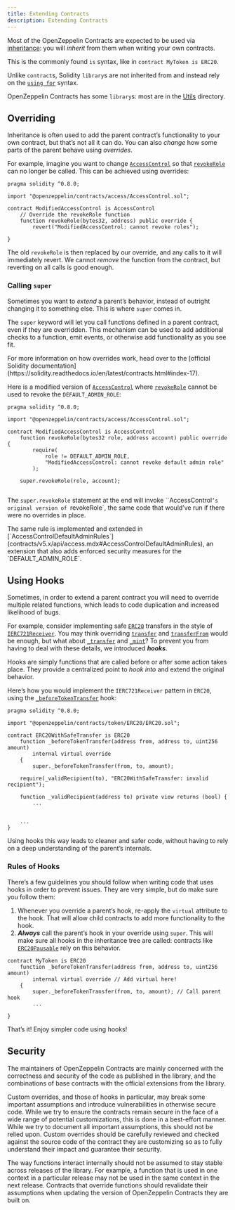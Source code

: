```yaml
---
title: Extending Contracts
description: Extending Contracts
---
```


Most of the OpenZeppelin Contracts are expected to be used via [inheritance](https://solidity.readthedocs.io/en/latest/contracts.html#inheritance): you will _inherit_ from them when writing your own contracts.

This is the commonly found `is` syntax, like in `contract MyToken is ERC20`.



Unlike ``contract``s, Solidity ``library``s are not inherited from and instead rely on the [`using for`](https://solidity.readthedocs.io/en/latest/contracts.html#using-for) syntax.

OpenZeppelin Contracts has some ``library``s: most are in the [Utils](contracts/v5.x/api/utils.mdx) directory.


## Overriding

Inheritance is often used to add the parent contract’s functionality to your own contract, but that’s not all it can do. You can also _change_ how some parts of the parent behave using _overrides_.

For example, imagine you want to change [`AccessControl`](contracts/v5.x/api/access.mdx#AccessControl) so that [`revokeRole`](contracts/v5.x/api/access.mdx#AccessControl-revokeRole-bytes32-address-) can no longer be called. This can be achieved using overrides:

```solidity
pragma solidity ^0.8.0;

import "@openzeppelin/contracts/access/AccessControl.sol";

contract ModifiedAccessControl is AccessControl 
    // Override the revokeRole function
    function revokeRole(bytes32, address) public override {
        revert("ModifiedAccessControl: cannot revoke roles");
    
}
```

The old `revokeRole` is then replaced by our override, and any calls to it will immediately revert. We cannot _remove_ the function from the contract, but reverting on all calls is good enough.

### Calling `super`

Sometimes you want to _extend_ a parent’s behavior, instead of outright changing it to something else. This is where `super` comes in.

The `super` keyword will let you call functions defined in a parent contract, even if they are overridden. This mechanism can be used to add additional checks to a function, emit events, or otherwise add functionality as you see fit.

<Callout>
For more information on how overrides work, head over to the [official Solidity documentation](https://solidity.readthedocs.io/en/latest/contracts.html#index-17).
</Callout>

Here is a modified version of [`AccessControl`](contracts/v5.x/api/access.mdx#AccessControl) where [`revokeRole`](contracts/v5.x/api/access.mdx#AccessControl-revokeRole-bytes32-address-) cannot be used to revoke the `DEFAULT_ADMIN_ROLE`:

```solidity
pragma solidity ^0.8.0;

import "@openzeppelin/contracts/access/AccessControl.sol";

contract ModifiedAccessControl is AccessControl 
    function revokeRole(bytes32 role, address account) public override {
        require(
            role != DEFAULT_ADMIN_ROLE,
            "ModifiedAccessControl: cannot revoke default admin role"
        );

    super.revokeRole(role, account);


```

The `super.revokeRole` statement at the end will invoke ``AccessControl`’s original version of `revokeRole`, the same code that would’ve run if there were no overrides in place.

<Callout>
The same rule is implemented and extended in [`AccessControlDefaultAdminRules`](contracts/v5.x/api/access.mdx#AccessControlDefaultAdminRules), an extension that also adds enforced security measures for the `DEFAULT_ADMIN_ROLE`.
</Callout>

## Using Hooks

Sometimes, in order to extend a parent contract you will need to override multiple related functions, which leads to code duplication and increased likelihood of bugs.

For example, consider implementing safe [`ERC20`](contracts/v5.x/api/token/ERC20.mdx#ERC20) transfers in the style of [`IERC721Receiver`](contracts/v5.x/api/token/ERC721.mdx#IERC721Receiver). You may think overriding [`transfer`](contracts/v5.x/api/token/ERC20.mdx#ERC20-transfer-address-uint256-) and [`transferFrom`](contracts/v5.x/api/token/ERC20.mdx#ERC20-transferFrom-address-address-uint256-) would be enough, but what about  [`_transfer`](contracts/v5.x/api/token/ERC20.mdx#ERC20-_transfer-address-address-uint256-) and [`_mint`](contracts/v5.x/api/token/ERC20.mdx#ERC20-_mint-address-uint256-)? To prevent you from having to deal with these details, we introduced ***hooks***.

Hooks are simply functions that are called before or after some action takes place. They provide a centralized point to _hook into_ and extend the original behavior.

Here’s how you would implement the `IERC721Receiver` pattern in `ERC20`, using the [`_beforeTokenTransfer`](contracts/v5.x/api/token/ERC20.mdx#ERC20-_beforeTokenTransfer-address-address-uint256-) hook:

```solidity
pragma solidity ^0.8.0;

import "@openzeppelin/contracts/token/ERC20/ERC20.sol";

contract ERC20WithSafeTransfer is ERC20 
    function _beforeTokenTransfer(address from, address to, uint256 amount)
        internal virtual override
    {
        super._beforeTokenTransfer(from, to, amount);

    require(_validRecipient(to), "ERC20WithSafeTransfer: invalid recipient");

    function _validRecipient(address to) private view returns (bool) {
        ...
    

    ...
}
```

Using hooks this way leads to cleaner and safer code, without having to rely on a deep understanding of the parent’s internals.

### Rules of Hooks

There’s a few guidelines you should follow when writing code that uses hooks in order to prevent issues. They are very simple, but do make sure you follow them:

1. Whenever you override a parent’s hook, re-apply the `virtual` attribute to the hook. That will allow child contracts to add more functionality to the hook.
2. ***Always*** call the parent’s hook in your override using `super`. This will make sure all hooks in the inheritance tree are called: contracts like [`ERC20Pausable`](contracts/v5.x/api/token/ERC20.mdx#ERC20Pausable) rely on this behavior.

```solidity
contract MyToken is ERC20 
    function _beforeTokenTransfer(address from, address to, uint256 amount)
        internal virtual override // Add virtual here!
    {
        super._beforeTokenTransfer(from, to, amount); // Call parent hook
        ...
    
}
```
That’s it! Enjoy simpler code using hooks!

## Security

The maintainers of OpenZeppelin Contracts are mainly concerned with the correctness and security of the code as published in the library, and the combinations of base contracts with the official extensions from the library.

Custom overrides, and those of hooks in particular, may break some important assumptions and introduce vulnerabilities in otherwise secure code. While we try to ensure the contracts remain secure in the face of a wide range of potential customizations, this is done in a best-effort manner. While we try to document all important assumptions, this should not be relied upon. Custom overrides should be carefully reviewed and checked against the source code of the contract they are customizing so as to fully understand their impact and guarantee their security.

The way functions interact internally should not be assumed to stay stable across releases of the library. For example, a function that is used in one context in a particular release may not be used in the same context in the next release. Contracts that override functions should revalidate their assumptions when updating the version of OpenZeppelin Contracts they are built on.
